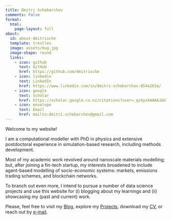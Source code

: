 ```yaml
---
title: Dmitri Schebarchov
comments: False
format:
  html:
    page-layout: full
about:
  id: about-dmitrische
  template: trestles
  image: assets/mug.jpg
  image-shape: round 
  links:
    - icon: github
      text: GitHub
      href: https://github.com/dmitrische
    - icon: linkedin
      text: LinkedIn
      href: https://www.linkedin.com/in/dmitri-schebarchov-054a163a/
    - icon: google
      text: Scholar
      href: https://scholar.google.co.nz/citations?user=_qsXyxkAAAAJ&hl=en
    - icon: envelope
      text: Email
      href: mailto:dmitri.schebarchov@gmail.com
---
```


:::{#about-dmitrische}
Welcome to my website! 

I am a computational modeller with PhD in physics and extensive postdoctoral experience in simulation-based research, including methods development. 

Most of my academic work revolved around nanoscale materials modelling; but, after joining a fin-tech startup, my interests broadened to include agent-based modelling of socio-economic systems: markets, emissions trading schemes, and blockchain networks. 

To branch out even more, I intend to pursue a number of data science projects and use this website for (i) blogging about my learnings and (ii) showcasing my (past and current) work. 

Please, feel free to visit my [Blog](blog/index.qmd), explore my [Projects](work/index.qmd), download my [CV](assets/DmitriCV.pdf), or reach out by [e-mail](mailto:dmitri.schebarchov@gmail.com).
:::